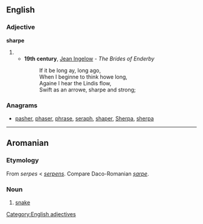 ==English==

===Adjective===
'''sharpe'''

# {{obsolete spelling of|sharp}}
#*'''19th century''', [[w:Jean Ingelow|Jean Ingelow]] - ''The Brides of Enderby''
#*:If it be long ay, long ago,<br>When I beginne to think howe long,<br>Againe I hear the Lindis flow,<br>Swift as an arrowe, sharpe and strong;

===Anagrams===
* [[pasher#English|pasher]], [[phaser#English|phaser]], [[phrase#English|phrase]], [[seraph#English|seraph]], [[shaper#English|shaper]], [[Sherpa#English|Sherpa]], [[sherpa#English|sherpa]]
[[Category:English adjectives]]

----

==Aromanian==

===Etymology===
From {{etyl|VL.|rup}} ''serpes'' < {{etyl|la|rup}} ''[[serpens]]''. Compare Daco-Romanian ''[[șarpe]]''.

===Noun===
{{infl|rup|noun}}

# [[snake]]
